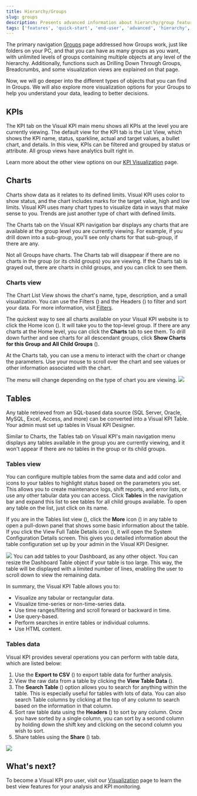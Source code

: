 ```yaml
---
title: Hierarchy/Groups
slug: groups
description: Presents advanced information about hierarchy/group features of Visual KPIs software for an end user.
tags: ['features', 'quick-start', 'end-user', 'advanced', 'hierarchy', 'groups']
---
```



The primary navigation [Groups](/end-user/basic-navigation/groups) page addressed how Groups work, just like folders on your PC, and that you can have as many groups as you want, with unlimited levels of groups containing multiple objects at any level of the hierarchy. Additionally, functions such as Drilling Down Through Groups, Breadcrumbs, and some visualization views are explained on that page.

Now, we will go deeper into the different types of objects that you can find in Groups. We will also explore more visualization options for your Groups to help you understand your data, leading to better decisions.

## KPIs

The KPI tab on the Visual KPI main menu shows all KPIs at the level you are currently viewing. The default view for the KPI tab is the List View, which shows the KPI name, status, sparkline, actual and target values, a bullet chart, and details. In this view, KPIs can be filtered and grouped by status or attribute. All group views have analytics built right in.

Learn more about the other view options on our [KPI Visualization](/end-user/features/visualizations/kpis) page.

## Charts

Charts show data as it relates to its defined limits. Visual KPI uses color to show status, and the chart includes marks for the target value, high and low limits. Visual KPI uses many chart types to visualize data in ways that make sense to you. Trends are just another type of chart with defined limits.

The Charts tab on the Visual KPI navigation bar displays any charts that are available at the group level you are currently viewing. For example, if you drill down into a sub-group, you'll see only charts for that sub-group, if there are any.

<Callout type="info" title="Viewing Charts">
Not all Groups have charts. The Charts tab will disappear if there are no charts in the group (or its child groups) you are viewing. If the Charts tab is grayed out, there are charts in child groups, and you can click to see them.
</Callout>

### Charts view

The Chart List View shows the chart's name, type, description, and a small visualization. You can use the Filters (<SvgFont icon="184"/>) and the Headers (<SvgFont icon="252"/>) to filter and sort your data. For more information, visit [Filters](/end-user/basic-navigation/visualization/#filters).

The quickest way to see all charts available on your Visual KPI website is to click the Home icon (<SvgFont icon="266"/>). It will take you to the top-level group. If there are any charts at the Home level, you can click the **Charts** tab to see them. To drill down further and see charts for all descendant groups, click **Show Charts for this Group and All Child Groups** (<SvgFont icon="208"/>).

At the Charts tab, you can use a menu to interact with the chart or change the parameters. Use your mouse to scroll over the chart and see values or other information associated with the chart.

<Callout type="info" title="Menu Changes">
The menu will change depending on the type of chart you are viewing.
</Callout>

<Image src="media/end-user/features/groups/charts-view.gif"/>

## Tables

Any table retrieved from an SQL-based data source (SQL Server, Oracle, MySQL, Excel, Access, and more) can be converted into a Visual KPI Table. Your admin must set up tables in Visual KPI Designer.

Similar to Charts, the Tables tab on Visual KPI's main navigation menu displays any tables available in the group you are currently viewing, and it won't appear if there are no tables in the group or its child groups.

### Tables view

You can configure multiple tables from the same data and add color and icons to your tables to highlight status based on the parameters you set. This allows you to create maintenance logs, shift reports, and error lists, or use any other tabular data you can access. Click **Tables** in the navigation bar and expand this list to see tables for all child groups available. To open any table on the list, just click on its name.

If you are in the Tables list view (<SvgFont icon="206"/>), click the **More** icon (<SvgFont icon="128"/>) in any table to open a pull-down panel that shows some basic information about the table. If you click the View Full Table Details icon (<SvgFont icon="127"/>), it will open the System Configuration Details screen. This gives you detailed information about the table configuration set up by your admin in the Visual KPI Designer.

<Image src="media/end-user/features/groups/tables-view.gif"/>

<Callout type="info" title="Tables in your Dashboard">
You can add tables to your Dashboard, as any other object. You can resize the Dashboard Table object if your table is too large. This way, the table will be displayed with a limited number of lines, enabling the user to scroll down to view the remaining data.
</Callout>

In summary, the Visual KPI Table allows you to:

- Visualize any tabular or rectangular data.
- Visualize time-series or non-time-series data.
- Use time ranges/filtering and scroll forward or backward in time.
- Use query-based.
- Perform searches in entire tables or individual columns.
- Use HTML content.

### Tables data

Visual KPI provides several operations you can perform with table data, which are listed below:

1. Use the **Export to CSV** (<SvgFont icon="182"/>) to export table data for further analysis.
2. View the raw data from a table by clicking the **View Table Data** (<SvgFont icon="232"/>).
3. The **Search Table** (<SvgFont icon="125"/>) option allows you to search for anything within the table. This is especially useful for tables with lots of data. You can also search Table columns by clicking at the top of any column to search based on the information in that column.
4. Sort raw table data using the **Headers** (<SvgFont icon="252"/>) to sort by any column. Once you have sorted by a single column, you can sort by a second column by holding down the shift key and clicking on the second column you wish to sort.
5. Share tables using the **Share** (<SvgFont icon="17"/>) tab.

<Image src="media/end-user/features/groups/tables-data.png"/>

## What's next?

To become a Visual KPI pro user, visit our [Visualization](/end-user/features/visualizations/overview) page to learn the best view features for your analysis and KPI monitoring.